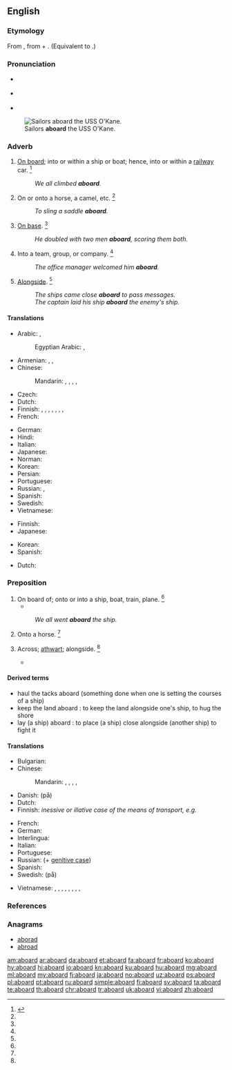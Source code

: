 {{also|A board}}
==English==

===Etymology===
From {{etyl|enm|en}} {{term|abord|lang=enm}}, from {{term|a-||on|lang=enm}} + {{term|bord||board, side of a ship|lang=enm}}. (Equivalent to {{prefix|a|board|lang=en}}.)

===Pronunciation===
* {{a|UK}} {{IPA|/əˈbɔːd/|lang=en}}
* {{a|US}} {{IPA|/əˈbɔɹd/|lang=en}}
* {{audio|en-us-aboard.ogg|Audio (US)|lang=en}}

[[File:US Navy 111116-N-RI884-003 Sailors aboard the guided-missile destroyer USS O'Kane (DDG 77) prepare for an underway replenishment.jpg|thumb|Sailors '''aboard''' the USS O'Kane.]]

===Adverb===
{{en-adv|-}}

# [[on board|On board]]; into or within a ship or boat; hence, into or within a [[railway]] car. {{defdate|First attested from around (1350 to 1470).}}<ref name=SOED>{{R:SOED5|page=6}}</ref>
#: ''We all climbed '''aboard'''.''
# On or onto a horse, a camel, etc. {{defdate|First attested in the late 19<sup>th</sup> century.}}<ref name=SOED/>
#: ''To sling a saddle '''aboard'''.''
# {{context|baseball|lang=en}} [[on base|On base]]. {{defdate|First attested in the mid 20<sup>th</sup> century.}}<ref name=SOED/>
#: ''He doubled with two men '''aboard''', scoring them both.''
# Into a team, group, or company. {{defdate|First attested in the mid 20<sup>th</sup> century.}}<ref name=SOED/>
#: ''The office manager welcomed him '''aboard'''.''
# {{context|nautical|lang=en}} [[alongside|Alongside]]. {{defdate|First attested from around (1350 to 1470).}}<ref name=SOED/>
#: ''The ships came close '''aboard''' to pass messages.''
#: ''The captain laid his ship '''aboard''' the enemy's ship.''

====Translations====
{{trans-top|on board}}
* Arabic: {{t|ar|عَلَى ظَهْر}}, {{t|ar|عَلَى مَتْن}}
*: Egyptian Arabic: {{t|arz|على ضهر|tr=ʕala ḍahr|sc=Arab}}, {{t|arz|فوق سطح|tr=fooʾ saṭḥ|sc=Arab}}
* Armenian: {{t|hy|[[նավի]] [[վրա]]}} {{qualifier|ship}}, {{t|hy|[[գնացքի]] [[վրա]]}} {{qualifier|train}}, {{t|hy|[[օդանավի]] [[վրա]]}} {{qualifier|airplane}}
* Chinese:
*: Mandarin: {{qualifier|board a car, train}} {{t|cmn|上車|sc=Hani}}, {{t+|cmn|上车|tr=shàngchē|sc=Hani}}, {{qualifier|boat, ship}} {{t+|cmn|上船|tr=shàngchuán|sc=Hani}}, {{qualifier|aeroplane}} {{t|cmn|上飛機|sc=Hani}}, {{t|cmn|上飞机|tr=shàng fēijī|sc=Hani}}
* Czech: {{t|cs|na palubě}}
* Dutch: {{t|nl|aan boord}}
* Finnish: {{t|fi|kyytiin}}, {{t|fi|kyydissä}} {{gloss|general}}, {{t|fi|laivaan}}, {{t|fi|laivassa}}, {{t|fi|koneeseen}}, {{t|fi|koneessa}}, {{t|fi|vaunuun}}, {{t|fi|vaunuissa}} {{gloss|specific}}
* French: {{t+|fr|à bord}}
{{trans-mid}}
* German: {{t+|de|an Bord}}
* Hindi: {{t-needed|hi}}
* Italian: {{t|it|a bordo}}
* Japanese: {{t+|ja|乗る|tr=のって, notte|alt=乗って|sc=Jpan}}
* Norman: {{t|nrf|à bord}}
* Korean: {{t-needed|ko}}
* Persian: {{t|fa|روی یا داخل|sc=fa-Arab}}
* Portuguese: {{t|pt|a bordo}}
* Russian: {{t|ru|[[на]] [[борт|борту́]]}} {{qualifier|location}}, {{t|ru|[[на́]] [[борт]]}} {{qualifier|direction}}
* Spanish: {{t|es|a bordo}}
* Swedish: {{t+|sv|ombord}}
* Vietnamese: {{t-needed|vi}}
{{trans-bottom}}

{{trans-top|baseball}}
* Finnish: {{t|fi|pesällä}}
* Japanese: {{t-needed|ja}}
{{trans-mid}}
* Korean: {{t-needed|ko}}
* Spanish: {{t|es|en base}}
{{trans-bottom}}

{{trans-top|nautical}}
* Dutch: {{t|nl|langszij}}
{{trans-bottom}}

===Preposition===
{{en-prep}}

# On board of; onto or into a ship, boat, train, plane. {{defdate|First attested around 1350 to 1470.}}<ref name=SOED/>
#* {{quote-magazine|date=2012-03
|author=William E. Carter, Merri Sue Carter
|title=The British Longitude Act Reconsidered
|volume=100|issue=2|page=87
|magazine={{w|American Scientist}}
|url=http://www.americanscientist.org/issues/pub/the-british-longitude-act-reconsidered
|passage=Conditions were horrendous '''aboard''' most British naval vessels at the time. Scurvy and other diseases ran rampant, killing more seamen each year than all other causes combined, including combat.}}
#: ''We all went '''aboard''' the ship.''
# Onto a horse. {{defdate|First attested in the mid 20<sup>th</sup> century.}}<ref name=SOED/>
# {{context|obsolete|lang=en}} Across; [[athwart]]; alongside. {{defdate|Attested from the early 16<sup>th</sup> century until the late 17<sup>th</sup> century.}}<ref name=SOED/>
#* {{quote-book|year=1591|author={{w|Edmund Spenser}}|title=Virgil's Gnat|passage=Nor iron bands '''aboard''' The Pontic Sea by their huge navy cast.}}

====Derived terms====
* haul the tacks aboard (something done when one is setting the courses of a ship)
* keep the land aboard : to keep the land alongside one's ship, to hug the shore
* lay (a ship) aboard : to place (a ship) close alongside (another ship) to fight it

====Translations====
{{trans-top|on board of}}
* Bulgarian: {{t|bg|на борда}}
* Chinese:
*: Mandarin: {{qualifier|board a car, train}} {{t|cmn|上車|sc=Hani}}, {{t+|cmn|上车|tr=shàngchē|sc=Hani}}, {{qualifier|boat, ship}} {{t+|cmn|上船|tr=shàngchuán|sc=Hani}}, {{qualifier|aeroplane}} {{t|cmn|上飛機|sc=Hani}}, {{t|cmn|上飞机|tr=shàng fēijī|sc=Hani}}
* Danish: {{t|da|om bord}} (på)
* Dutch: {{t|nl|aan boord}}
* Finnish: ''inessive or illative case of the means of transport, e.g.'' {{l|fi|laivaan}}
{{trans-mid}}
* French: {{t|fr|à bord de}}
* German: {{t+|de|an Bord}}
* Interlingua: {{t|ia|a bordo de}}
* Italian: {{t|it|a bordo di}}
* Portuguese: {{t|pt|[[a bordo]] [[de]]}}
* Russian: {{t|ru|[[на]] [[борт|борту́]]}} (+ [[genitive case]])
* Spanish: {{t|es|[[a bordo]] [[de]]}}
* Swedish: {{t+|sv|ombord}} (på)
{{trans-bottom}}

{{checktrans-top}}
* Vietnamese: {{t-check|vi|trên tàu}}, {{t-check|vi|trên boong tàu}}, {{t-check|vi|trên thuyền}}, {{t-check|vi|trên xe lửa}}, {{t-check|vi|trên máy bay}}, {{t-check|vi|dọc theo}}, {{t+check|vi|gần}}, {{t+check|vi|kế}}, {{t-check|vi|lên trên}}
{{checktrans-bottom}}

===References===
<references/>

===Anagrams===
* [[aborad#English|aborad]]
* [[abroad#English|abroad]]

[[am:aboard]]
[[ar:aboard]]
[[da:aboard]]
[[et:aboard]]
[[fa:aboard]]
[[fr:aboard]]
[[ko:aboard]]
[[hy:aboard]]
[[hi:aboard]]
[[io:aboard]]
[[kn:aboard]]
[[ku:aboard]]
[[hu:aboard]]
[[mg:aboard]]
[[ml:aboard]]
[[my:aboard]]
[[fj:aboard]]
[[ja:aboard]]
[[no:aboard]]
[[uz:aboard]]
[[ps:aboard]]
[[pl:aboard]]
[[pt:aboard]]
[[ru:aboard]]
[[simple:aboard]]
[[fi:aboard]]
[[sv:aboard]]
[[ta:aboard]]
[[te:aboard]]
[[th:aboard]]
[[chr:aboard]]
[[tr:aboard]]
[[uk:aboard]]
[[vi:aboard]]
[[zh:aboard]]